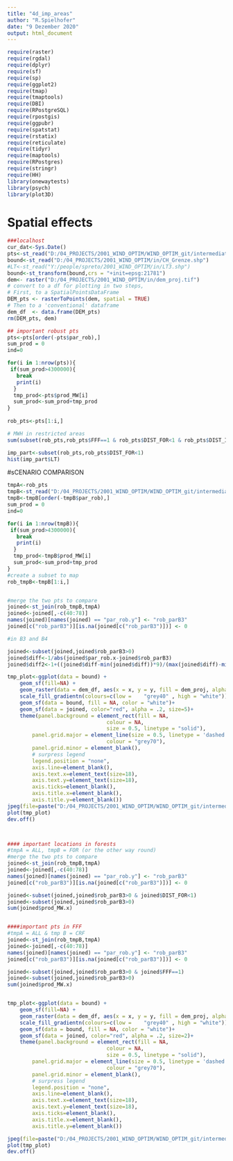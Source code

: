 ```yaml
---
title: "4d_imp_areas"
author: "R.Spielhofer"
date: "9 Dezember 2020"
output: html_document
---
```


```r
require(raster)
require(rgdal)
require(dplyr)
require(sf)
require(sp)
require(ggplot2)
require(tmap)
require(tmaptools)
require(DBI)
require(RPostgreSQL)
require(rpostgis)
require(ggpubr)
require(spatstat)
require(rstatix)
require(reticulate)
require(tidyr)
require(maptools)
require(RPostgres)
require(stringr)
require(HH)
library(onewaytests)
library(psych)
library(plot3D)
```


# Spatial effects

```r

###localhost
cur_dat<-Sys.Date()
pts<-st_read("D:/04_PROJECTS/2001_WIND_OPTIM/WIND_OPTIM_git/intermediate_steps/4_wp/pts_sel_210112/ALL.shp")
bound<-st_read("D:/04_PROJECTS/2001_WIND_OPTIM/in/CH_Grenze.shp")
#LT<-st_read("Y:/people/spreto/2001_WIND_OPTIM/in/LT3.shp")
bound<-st_transform(bound,crs = "+init=epsg:21781") 
dem<- raster("D:/04_PROJECTS/2001_WIND_OPTIM/in/dem_proj.tif")
# convert to a df for plotting in two steps,
# First, to a SpatialPointsDataFrame
DEM_pts <- rasterToPoints(dem, spatial = TRUE)
# Then to a 'conventional' dataframe
dem_df  <- data.frame(DEM_pts)
rm(DEM_pts, dem)

## important robust pts
pts<-pts[order(-pts$par_rob),]
sum_prod = 0
ind=0

for(i in 1:nrow(pts)){
 if(sum_prod>4300000){
   break
   print(i)
  }
  tmp_prod<-pts$prod_MW[i]
  sum_prod<-sum_prod+tmp_prod
}
 
rob_pts<-pts[1:i,]

# MWH in restricted areas
sum(subset(rob_pts,rob_pts$FFF==1 & rob_pts$DIST_FOR<1 & rob_pts$DIST_ISOS>1000)$prod_MW)

```

```r
imp_part<-subset(rob_pts,rob_pts$DIST_FOR<1)
hist(imp_part$LT)
```

#sCENARIO COMPARISON
```r
tmpA<-rob_pts
tmpB<-st_read("D:/04_PROJECTS/2001_WIND_OPTIM/WIND_OPTIM_git/intermediate_steps/4_wp/pts_sel_210112/REF.shp")
tmpB<-tmpB[order(-tmpB$par_rob),]
sum_prod = 0
ind=0

for(i in 1:nrow(tmpB)){
 if(sum_prod>4300000){
   break
   print(i)
  }
  tmp_prod<-tmpB$prod_MW[i]
  sum_prod<-sum_prod+tmp_prod
}
#create a subset to map  
rob_tmpB<-tmpB[1:i,]


#merge the two pts to compare
joined<-st_join(rob_tmpB,tmpA)
joined<-joined[,-c(40:78)]
names(joined)[names(joined) == "par_rob.y"] <- "rob_parB3"
joined[c("rob_parB3")][is.na(joined[c("rob_parB3")])] <- 0

#in B3 and B4

joined<-subset(joined,joined$rob_parB3>0)
joined$diff<-1/abs(joined$par_rob.x-joined$rob_parB3)
joined$diff2<-1+((joined$diff-min(joined$diff))*9)/(max(joined$diff)-min(joined$diff))

tmp_plot<-ggplot(data = bound) +
    geom_sf(fill=NA) +
    geom_raster(data = dem_df, aes(x = x, y = y, fill = dem_proj, alpha=1.5))+
    scale_fill_gradientn(colours=c(low =  	"grey40" , high = "white"))+
    geom_sf(data = bound, fill = NA, color = "white")+
    geom_sf(data = joined, color="red", alpha = .2, size=5)+
    theme(panel.background = element_rect(fill = NA,
                                colour = NA,
                                size = 0.5, linetype = "solid"),
        panel.grid.major = element_line(size = 0.5, linetype = 'dashed',
                                colour = "grey70"),
        panel.grid.minor = element_blank(),
        # surpress legend
        legend.position = "none",
        axis.line=element_blank(),
        axis.text.x=element_text(size=18),
        axis.text.y=element_text(size=18),
        axis.ticks=element_blank(),
        axis.title.x=element_blank(),
        axis.title.y=element_blank())
jpeg(file=paste("D:/04_PROJECTS/2001_WIND_OPTIM/WIND_OPTIM_git/intermediate_steps/4_wp/",paste(cur_dat,"FIG_8.jpg",sep="_"),sep=""),width = 450, height = 1200)
plot(tmp_plot)
dev.off()



#### important locations in forests
#tmpA = ALL, tmpB = FOR (or the other way round)
#merge the two pts to compare
joined<-st_join(rob_tmpB,tmpA)
joined<-joined[,-c(40:78)]
names(joined)[names(joined) == "par_rob.y"] <- "rob_parB3"
joined[c("rob_parB3")][is.na(joined[c("rob_parB3")])] <- 0

joined<-subset(joined,joined$rob_parB3>0 & joined$DIST_FOR<1)
joined<-subset(joined,joined$rob_parB3>0)
sum(joined$prod_MW.x)


####important pts in FFF
#tmpA = ALL & tmp B = CRF
joined<-st_join(rob_tmpB,tmpA)
joined<-joined[,-c(40:78)]
names(joined)[names(joined) == "par_rob.y"] <- "rob_parB3"
joined[c("rob_parB3")][is.na(joined[c("rob_parB3")])] <- 0

joined<-subset(joined,joined$rob_parB3>0 & joined$FFF==1)
joined<-subset(joined,joined$rob_parB3>0)
sum(joined$prod_MW.x)


tmp_plot<-ggplot(data = bound) +
    geom_sf(fill=NA) +
    geom_raster(data = dem_df, aes(x = x, y = y, fill = dem_proj, alpha=1.5))+
    scale_fill_gradientn(colours=c(low =  	"grey40" , high = "white"))+
    geom_sf(data = bound, fill = NA, color = "white")+
    geom_sf(data = joined, color="red", alpha = .2, size=2)+
    theme(panel.background = element_rect(fill = NA,
                                colour = NA,
                                size = 0.5, linetype = "solid"),
        panel.grid.major = element_line(size = 0.5, linetype = 'dashed',
                                colour = "grey70"),
        panel.grid.minor = element_blank(),
        # surpress legend
        legend.position = "none",
        axis.line=element_blank(),
        axis.text.x=element_text(size=18),
        axis.text.y=element_text(size=18),
        axis.ticks=element_blank(),
        axis.title.x=element_blank(),
        axis.title.y=element_blank())

jpeg(file=paste("D:/04_PROJECTS/2001_WIND_OPTIM/WIND_OPTIM_git/intermediate_steps/4_wp/",paste(cur_dat,"FIG_9b.jpg",sep="_"),sep=""),width = 450, height = 1200)
plot(tmp_plot)
dev.off()
```

